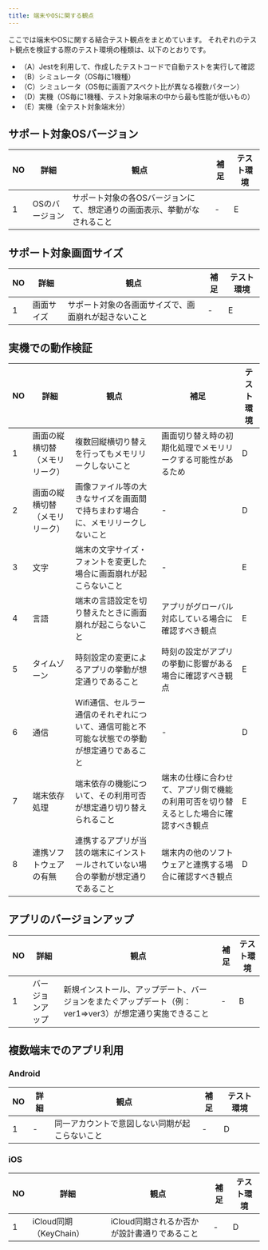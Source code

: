 ```yaml
---
title: 端末やOSに関する観点
---
```


ここでは端末やOSに関する結合テスト観点をまとめています。
それぞれのテスト観点を検証する際のテスト環境の種類は、以下のとおりです。

- （A）Jestを利用して、作成したテストコードで自動テストを実行して確認
- （B）シミュレータ（OS毎に1機種）
- （C）シミュレータ（OS毎に画面アスペクト比が異なる複数パターン）
- （D）実機（OS毎に1機種、テスト対象端末の中から最も性能が低いもの）
- （E）実機（全テスト対象端末分）

## サポート対象OSバージョン

| NO | 詳細 | 観点 | 補足 | テスト環境 |
| --- | --- | --- | --- | --- |
| 1 | OSのバージョン | サポート対象の各OSバージョンにて、想定通りの画面表示、挙動がなされること | - | E |

## サポート対象画面サイズ

| NO | 詳細 | 観点 | 補足 | テスト環境 |
| --- | --- | --- | --- | --- |
| 1 | 画面サイズ | サポート対象の各画面サイズで、画面崩れが起きないこと | - | E |

## 実機での動作検証

| NO | 詳細 | 観点 | 補足 | テスト環境 |
| --- | --- | --- | --- | --- |
| 1 | 画面の縦横切替（メモリリーク） | 複数回縦横切り替えを行ってもメモリリークしないこと | 画面切り替え時の初期化処理でメモリリークする可能性があるため | D |
| 2 | 画面の縦横切替（メモリリーク） | 画像ファイル等の大きなサイズを画面間で持ちまわす場合に、メモリリークしないこと | - | D |
| 3 | 文字 | 端末の文字サイズ・フォントを変更した場合に画面崩れが起こらないこと | - | E |
| 4 | 言語 | 端末の言語設定を切り替えたときに画面崩れが起こらないこと | アプリがグローバル対応している場合に確認すべき観点 | E |
| 5 | タイムゾーン | 時刻設定の変更によるアプリの挙動が想定通りであること | 時刻の設定がアプリの挙動に影響がある場合に確認すべき観点 | E |
| 6 | 通信 | Wifi通信、セルラー通信のそれぞれについて、通信可能と不可能な状態での挙動が想定通りであること | - | D |
| 7 | 端末依存処理 | 端末依存の機能について、その利用可否が想定通り切り替えられること | 端末の仕様に合わせて、アプリ側で機能の利用可否を切り替えるとした場合に確認すべき観点 | E |
| 8 | 連携ソフトウェアの有無 | 連携するアプリが当該の端末にインストールされていない場合の挙動が想定通りであること | 端末内の他のソフトウェアと連携する場合に確認すべき観点 | D |

## アプリのバージョンアップ

| NO | 詳細 | 観点 | 補足 | テスト環境 |
| --- | --- | --- | --- | --- |
| 1 | バージョンアップ | 新規インストール、アップデート、バージョンをまたぐアップデート（例：ver1⇒ver3）が想定通り実施できること | - | B |

## 複数端末でのアプリ利用

### Android

| NO | 詳細 | 観点 | 補足 | テスト環境 |
| --- | --- | --- | --- | --- |
| 1 | - | 同一アカウントで意図しない同期が起こらないこと | - | D |

### iOS

| NO | 詳細 | 観点 | 補足 | テスト環境 |
| --- | --- | --- | --- | --- |
| 1 | iCloud同期（KeyChain） | iCloud同期されるか否かが設計書通りであること | - | D |
